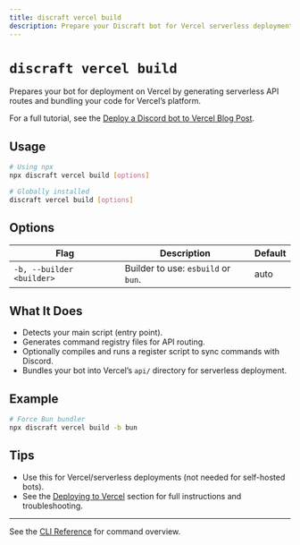 ```yaml
---
title: discraft vercel build
description: Prepare your Discraft bot for Vercel serverless deployment
---
```


# `discraft vercel build`

Prepares your bot for deployment on Vercel by generating serverless API routes and bundling your code for Vercel’s platform.

For a full tutorial, see the [Deploy a Discord bot to Vercel Blog Post](https://bestcodes.dev/blog/how-to-deploy-a-discord-bot-to-vercel).

## Usage

```bash
# Using npx
npx discraft vercel build [options]

# Globally installed
discraft vercel build [options]
```

## Options

| Flag                      | Description                         | Default |
| ------------------------- | ----------------------------------- | ------- |
| `-b, --builder <builder>` | Builder to use: `esbuild` or `bun`. | auto    |

## What It Does

- Detects your main script (entry point).
- Generates command registry files for API routing.
- Optionally compiles and runs a register script to sync commands with Discord.
- Bundles your bot into Vercel’s `api/` directory for serverless deployment.

## Example

```bash
# Force Bun bundler
npx discraft vercel build -b bun
```

## Tips

- Use this for Vercel/serverless deployments (not needed for self-hosted bots).
- See the [Deploying to Vercel](/docs/vercel-build) section for full instructions and troubleshooting.

---

See the [CLI Reference](/docs/cli) for command overview.
